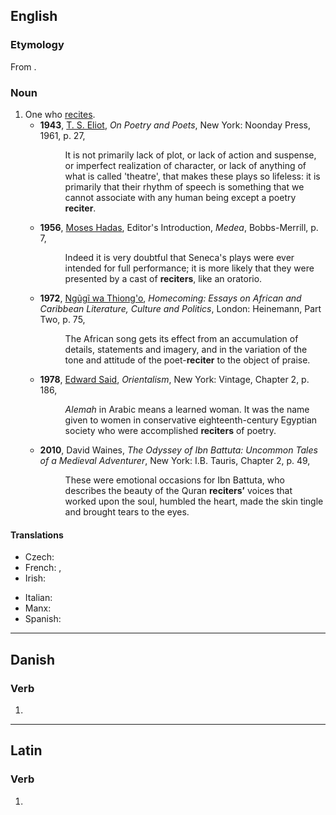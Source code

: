 {{also|réciter}}
==English==

===Etymology===
From {{suffix|en|recite|er}}.

===Noun===
{{en-noun}}

# One who [[recite]]s.
#* '''1943''', [[w:T. S. Eliot|T. S. Eliot]], ''On Poetry and Poets'', New York: Noonday Press, 1961, p. 27,
#*: It is not primarily lack of plot, or lack of action and suspense, or imperfect realization of character, or lack of anything of what is called 'theatre', that makes these plays so lifeless: it is primarily that their rhythm of speech is something that we cannot associate with any human being except a poetry '''reciter'''.
#* '''1956''', [[w:Moses Hadas|Moses Hadas]], Editor's Introduction, ''Medea'', Bobbs-Merrill, p. 7,
#*: Indeed it is very doubtful that Seneca's plays were ever intended for full performance; it is more likely that they were presented by a cast of '''reciters''', like an oratorio.
#* '''1972''', [[w:Ngũgĩ wa Thiong'o|Ngũgĩ wa Thiong'o]], ''Homecoming: Essays on African and Caribbean Literature, Culture and Politics'', London: Heinemann, Part Two, p. 75,
#*: The African song gets its effect from an accumulation of details, statements and imagery, and in the variation of the tone and attitude of the poet-'''reciter''' to the object of praise.
#* '''1978''', [[w:Edward Said|Edward Said]], ''Orientalism'', New York: Vintage, Chapter 2, p. 186,
#*: ''Alemah'' in Arabic means a learned woman. It was the name given to women in conservative eighteenth-century Egyptian society who were accomplished '''reciters''' of poetry.
#* '''2010''', David Waines, ''The Odyssey of Ibn Battuta: Uncommon Tales of a Medieval Adventurer'', New York: I.B. Tauris, Chapter 2, p. 49,
#*: These were emotional occasions for Ibn Battuta, who describes the beauty of the Quran '''reciters’''' voices that worked upon the soul, humbled the heart, made the skin tingle and brought tears to the eyes.

====Translations====
{{trans-top|one who recites}}
* Czech: {{t|cs|recitátor|m}}
* French: {{t+|fr|réciteur}}, {{t+|fr|récitateur}}
* Irish: {{t|ga|aithriseoir|m}}
{{trans-mid}}
* Italian: {{qualifier|of poetry}} {{t|it|declamatore|m}}
* Manx: {{t|gv|aaloayreyder|m}}
* Spanish: {{qualifier|of poetry}} {{t|es|rapsoda|m|f}}
{{trans-bottom}}

----

==Danish==

===Verb===
{{head|da|verb form}}

# {{imperative of|da|recitere}}

----

==Latin==

===Verb===
{{la-verb-form|reciter}}

# {{inflection of|la|recitō||1|s|pres|pasv|subj}}